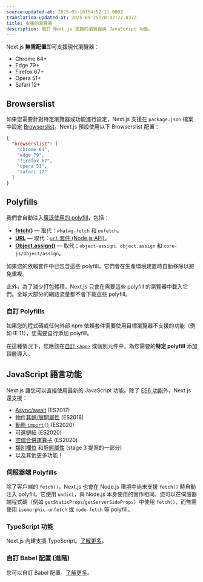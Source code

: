 ```yaml
---
source-updated-at: 2025-05-16T04:52:11.000Z
translation-updated-at: 2025-05-25T20:32:27.037Z
title: 支援的瀏覽器
description: 關於 Next.js 支援的瀏覽器與 JavaScript 功能。
---
```


Next.js **無需配置**即可支援現代瀏覽器：

- Chrome 64+
- Edge 79+
- Firefox 67+
- Opera 51+
- Safari 12+

## Browserslist

如果您需要針對特定瀏覽器或功能進行設定，Next.js 支援在 `package.json` 檔案中設定 [Browserslist](https://browsersl.ist)。Next.js 預設使用以下 Browserslist 配置：

```json filename="package.json"
{
  "browserslist": [
    "chrome 64",
    "edge 79",
    "firefox 67",
    "opera 51",
    "safari 12"
  ]
}
```

## Polyfills

我們會自動注入[廣泛使用的 polyfill](https://github.com/vercel/next.js/blob/canary/packages/next-polyfill-nomodule/src/index.js)，包括：

- [**fetch()**](https://developer.mozilla.org/docs/Web/API/Fetch_API) — 取代：`whatwg-fetch` 和 `unfetch`。
- [**URL**](https://developer.mozilla.org/docs/Web/API/URL) — 取代：[`url` 套件 (Node.js API)](https://nodejs.org/api/url.html)。
- [**Object.assign()**](https://developer.mozilla.org/docs/Web/JavaScript/Reference/Global_Objects/Object/assign) — 取代：`object-assign`、`object.assign` 和 `core-js/object/assign`。

如果您的依賴套件中已包含這些 polyfill，它們會在生產環境建置時自動移除以避免重複。

此外，為了減少打包體積，Next.js 只會在需要這些 polyfill 的瀏覽器中載入它們。全球大部分的網路流量都不會下載這些 polyfill。

### 自訂 Polyfills

如果您的程式碼或任何外部 npm 依賴套件需要使用目標瀏覽器不支援的功能（例如 IE 11），您需要自行添加 polyfill。

在這種情況下，您應該在[自訂 `<App>`](/docs/pages/building-your-application/routing/custom-app) 或個別元件中，為您需要的**特定 polyfill** 添加頂層導入。

## JavaScript 語言功能

Next.js 讓您可以直接使用最新的 JavaScript 功能。除了 [ES6 功能](https://github.com/lukehoban/es6features)外，Next.js 還支援：

- [Async/await](https://github.com/tc39/ecmascript-asyncawait) (ES2017)
- [物件其餘/展開屬性](https://github.com/tc39/proposal-object-rest-spread) (ES2018)
- [動態 `import()`](https://github.com/tc39/proposal-dynamic-import) (ES2020)
- [可選鏈結](https://github.com/tc39/proposal-optional-chaining) (ES2020)
- [空值合併運算子](https://github.com/tc39/proposal-nullish-coalescing) (ES2020)
- [類別欄位](https://github.com/tc39/proposal-class-fields) 和[靜態屬性](https://github.com/tc39/proposal-static-class-features) (stage 3 提案的一部分)
- 以及其他更多功能！

### 伺服器端 Polyfills

除了客戶端的 `fetch()`，Next.js 也會在 Node.js 環境中尚未支援 `fetch()` 時自動注入 polyfill。它使用 `undici`，與 Node.js 本身使用的實作相同。您可以在伺服器端程式碼（例如 `getStaticProps`/`getServerSideProps`）中使用 `fetch()`，而無需使用 `isomorphic-unfetch` 或 `node-fetch` 等 polyfill。

### TypeScript 功能

Next.js 內建支援 TypeScript。[了解更多](/docs/pages/building-your-application/configuring/typescript)。

### 自訂 Babel 配置 (進階)

您可以自訂 Babel 配置。[了解更多](/docs/pages/building-your-application/configuring/babel)。